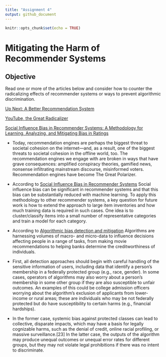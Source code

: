 ```yaml
---
title: "Assignment 4"
output: github_document
---
```


```r
knitr::opts_chunk$set(echo = TRUE)
```

# Mitigating the Harm of Recommender Systems

## Objective

Read one or more of the articles below and consider how to counter the radicalizing effects of recommender systems or ways to prevent algorithmic discrimination.

[Up Next: A Better Recommendation System](https://www.wired.com/story/creating-ethical-recommendation-engines/)

[YouTube, the Great Radicalizer](https://www.nytimes.com/2018/03/10/opinion/sunday/youtube-politics-radical.html)

[Social Influence Bias in Recommender Systems: A Methodology for Learning, Analyzing, and Mitigating Bias in Ratings](https://goldberg.berkeley.edu/pubs/sanjay-recsys-v10.pdf)

* Today, recommendation engines are perhaps the biggest threat to societal cohesion on the internet—and, as a result, one of the biggest threats to societal cohesion in the offline world, too. The recommendation engines we engage with are broken in ways that have grave consequences: amplified conspiracy theories, gamified news, nonsense infiltrating mainstream discourse, misinformed voters. Recommendation engines have become The Great Polarizer.

* According to [Social Influence Bias in Recommender Systems](https://goldberg.berkeley.edu/pubs/sanjay-recsys-v10.pdf)
 Social influence bias can be significant in recommender systems and that this bias can be substantially reduced with machine learning. To apply this methodology to other recommender systems, a key question for future work is how to extend the approach to large item inventories and how much training data is required in such cases. One idea is to cluster/classify items into a small number of representative categories and train a model for each category.

* According to [Algorithmic bias detection and mitigation](https://www.brookings.edu/research/algorithmic-bias-detection-and-mitigation-best-practices-and-policies-to-reduce-consumer-harms/)
Algorithms are harnessing volumes of macro- and micro-data to influence decisions affecting people in a range of tasks, from making movie recommendations to helping banks determine the creditworthiness of individuals.


* First, all detection approaches should begin with careful handling of the sensitive information of users, including data that identify a person’s membership in a federally protected group (e.g., race, gender). In some cases, operators of algorithms may also worry about a person’s membership in some other group if they are also susceptible to unfair outcomes. An examples of this could be college admission officers worrying about the algorithm’s exclusion of applicants from lower-income or rural areas; these are individuals who may be not federally protected but do have susceptibility to certain harms (e.g., financial hardships).

* In the former case, systemic bias against protected classes can lead to collective, disparate impacts, which may have a basis for legally cognizable harms, such as the denial of credit, online racial profiling, or massive surveillance.[23] In the latter case, the outputs of the algorithm may produce unequal outcomes or unequal error rates for different groups, but they may not violate legal prohibitions if there was no intent to discriminate.

